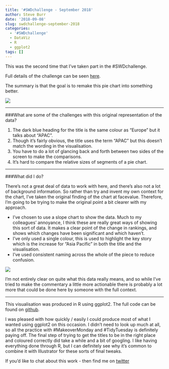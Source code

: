 ```yaml
---
title: '#SWDchallenge - September 2018'
author: Steve Burr
date: '2018-09-08'
slug: swdchallenge-september-2018
categories:
  - '#SWDchallenge'
  - DataViz
  - R
  - ggplot2
tags: []
---
```


This was the second time that I've taken part in the #SWDchallenge.

Full details of the challenge can be seen [here](http://www.storytellingwithdata.com/blog/2018/8/24/swdchallenge-how-would-you-makeover-this-graph).

The summary is that the goal is to remake this pie chart into something better.

![](/post/2018-09-08-swdchallenge-september-2018_files/makeover+challenge.png)

------

###What are some of the challenges with this original representation of the data?

1. The dark blue heading for the title is the same colour as "Europe" but it talks about "APAC".
2. Though it's fairly obvious, the title uses the term "APAC" but this doesn't match the wording in the visualisation.
3. You have to do a lot of glancing back and forth between two sides of the screen to make the comparisons.
4. It's hard to compare the relative sizes of segments of a pie chart.

------

###What did I do?

There's not a great deal of data to work with here, and there's also not a lot of background information.
So rather than try and invent my own context for the chart, I've taken the original finding of the chart at facevalue. Therefore, I'm going to be trying to make the original point a bit clearer with my approach.

* I've chosen to use a slope chart to show the data. Much to my colleagues' annoyance, I think these are really great ways of showing this sort of data. It makes a clear point of the change in rankings, and shows which changes have been significant and which haven't.
* I've only used a single colour, this is used to highlight the key story which is the increase for "Asia Pacific" in both the title and the visualisation.
* I've used consistent naming across the whole of the piece to reduce confusion.

![](/post/2018-09-08-swdchallenge-september-2018_files/plot.png)

I'm not entirely clear on quite what this data really means, and so while I've tried to make the commentary a little more actionable there is probably a lot more that could be done here by someone with the full context.

-------

This visualisation was produced in R using ggplot2. 
The full code can be found on [github](https://github.com/stevejburr/stwdchallenge).

I was pleased with how quickly / easily I could produce most of what I wanted using ggplot2 on this occasion. I didn't need to look up much at all, so all the practice with #MakeoverMonday and #TidyTuesday is definitely paying off. The final step of trying to get the titles to be in the right place and coloured correctly did take a while and a bit of googling. I like having everything done through R, but I can definitely see why it's common to combine it with Illustrator for these sorts of final tweaks.


If you'd like to chat about this work - then find me on [twitter](https://www.twitter.com/stevejburr)